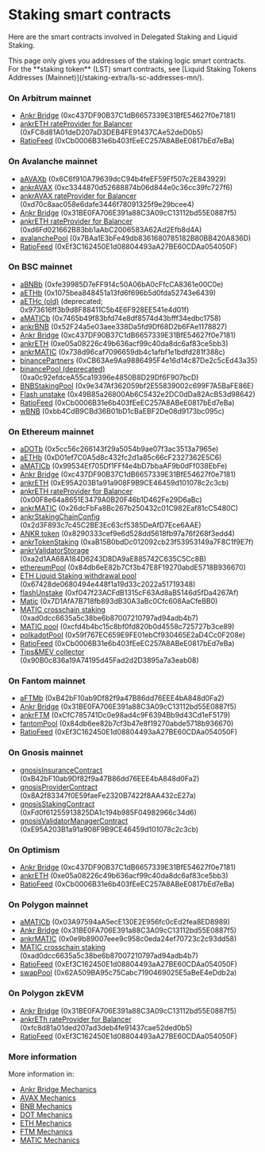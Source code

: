 
# Staking smart contracts

Here are the smart contracts involved in Delegated Staking and Liquid Staking.

<Callout type="tip">
    This page only gives you addresses of the staking logic smart contracts.<br/>
    For the **staking token** (LST) smart contracts, see [Liquid Staking Tokens Addresses (Mainnet)](/staking-extra/ls-sc-addresses-mn/).
</Callout>

### On Arbitrum mainnet
* [Ankr Bridge](https://arbiscan.io/address/0xc437DF90B37C1dB6657339E31BfE54627f0e7181) (0xc437DF90B37C1dB6657339E31BfE54627f0e7181)
* [ankrETH rateProvider for Balancer](https://arbiscan.io/address/0xFC8d81A01deD207aD3DEB4FE91437CAe52deD0b5#readContract) (0xFC8d81A01deD207aD3DEB4FE91437CAe52deD0b5)
* [RatioFeed](https://arbiscan.io/address/0xCb0006B31e6b403fEeEC257A8ABeE0817bEd7eBa) (0xCb0006B31e6b403fEeEC257A8ABeE0817bEd7eBa)

### On Avalanche mainnet
* [aAVAXb](https://snowtrace.io/address/0x6C6f910A79639dcC94b4feEF59Ff507c2E843929) (0x6C6f910A79639dcC94b4feEF59Ff507c2E843929)
* [ankrAVAX](https://snowtrace.io/address/0xc3344870d52688874b06d844e0c36cc39fc727f6) (0xc3344870d52688874b06d844e0c36cc39fc727f6)
* [ankrAVAX rateProvider for Balancer](https://snowtrace.io/address/0xd70c8aac058e6dafe3446f78091325f9e29bcee4#readContract) (0xd70c8aac058e6dafe3446f78091325f9e29bcee4)
* [Ankr Bridge](https://snowtrace.io/address/0x31BE0FA706E391a88C3A09cC13112bd55E0887f5) (0x31BE0FA706E391a88C3A09cC13112bd55E0887f5)
* [ankrETH rateProvider for Balancer](https://snowtrace.io/address/0xd6Fd021662B83bb1aAbC2006583A62Ad2Efb8d4A#readContract) (0xd6Fd021662B83bb1aAbC2006583A62Ad2Efb8d4A)
* [avalanchePool](https://snowtrace.io/address/0x7BAa1E3bFe49db8361680785182B80BB420A836D) (0x7BAa1E3bFe49db8361680785182B80BB420A836D)
* [RatioFeed](https://snowtrace.io/address/0xEf3C162450E1d08804493aA27BE60CDAa054050F) (0xEf3C162450E1d08804493aA27BE60CDAa054050F)

### On BSC mainnet
* [aBNBb](https://bscscan.com/address/0xfe39985D7eFF914c50A06bA0cFfcCA8361e00C0e) (0xfe39985D7eFF914c50A06bA0cFfcCA8361e00C0e)
* [aETHb](https://bscscan.com/address/0x1075bea848451a13fd6f696b5d0fda52743e6439) (0x1075bea848451a13fd6f696b5d0fda52743e6439)
* [aETHc (old)](https://bscscan.com/address/0x973616ff3b9d8F88411C5b4E6F928EE541e4d01f) (deprecated; 0x973616ff3b9d8F88411C5b4E6F928EE541e4d01f)
* [aMATICb](https://bscscan.com/address/0x7465b49f83bfd74e8df8574d43bfff34edbc1758) (0x7465b49f83bfd74e8df8574d43bfff34edbc1758)
* [ankrBNB](https://bscscan.com/address/0x52F24a5e03aee338Da5fd9Df68D2b6FAe1178827) (0x52F24a5e03aee338Da5fd9Df68D2b6FAe1178827)
* [Ankr Bridge](https://bscscan.com/address/0xc437DF90B37C1dB6657339E31BfE54627f0e7181) (0xc437DF90B37C1dB6657339E31BfE54627f0e7181)
* [ankrETH](https://bscscan.com/address/0xe05a08226c49b636acf99c40da8dc6af83ce5bb3) (0xe05a08226c49b636acf99c40da8dc6af83ce5bb3)
* [ankrMATIC](https://bscscan.com/address/0x738d96caf7096659db4c1afbf1e1bdfd281f388c) (0x738d96caf7096659db4c1afbf1e1bdfd281f388c)
* [binancePartners](https://bscscan.com/address/0xCB63Ae9Aa9886495F4e16d14c87De2c5cEd43a35) (0xCB63Ae9Aa9886495F4e16d14c87De2c5cEd43a35)
* [binancePool (deprecated)](https://bscscan.com/address/0xa0c92efdceA55ca19396e4850B8D29Df6F907bcD) (0xa0c92efdceA55ca19396e4850B8D29Df6F907bcD)
* [BNBStakingPool](https://bscscan.com/address/0x9e347Af362059bf2E55839002c699F7A5BaFE86E) (0x9e347Af362059bf2E55839002c699F7A5BaFE86E)
* [Flash unstake](https://bscscan.com/address/0x49B85a26800Ab6C5432e2DC0dDa82AcB53d98642) (0x49B85a26800Ab6C5432e2DC0dDa82AcB53d98642)
* [RatioFeed](https://bscscan.com/address/0xCb0006B31e6b403fEeEC257A8ABeE0817bEd7eBa) (0xCb0006B31e6b403fEeEC257A8ABeE0817bEd7eBa)
* [wBNB](https://bscscan.com/address/0xbb4CdB9CBd36B01bD1cBaEBF2De08d9173bc095c) (0xbb4CdB9CBd36B01bD1cBaEBF2De08d9173bc095c)

### On Ethereum mainnet
* [aDOTb](https://etherscan.io/address/0x5cc56c266143f29a5054b9ae07f3ac3513a7965e) (0x5cc56c266143f29a5054b9ae07f3ac3513a7965e)
* [aETHb](https://etherscan.io/address/0xD01ef7C0A5d8c432fc2d1a85c66cF2327362E5C6) (0xD01ef7C0A5d8c432fc2d1a85c66cF2327362E5C6)
* [aMATICb](https://etherscan.io/address/0x99534Ef705Df1FFf4e4bD7bbaAF9b0dFf038EbFe) (0x99534Ef705Df1FFf4e4bD7bbaAF9b0dFf038EbFe)
* [Ankr Bridge](https://etherscan.io/address/0xc437DF90B37C1dB6657339E31BfE54627f0e7181) (0xc437DF90B37C1dB6657339E31BfE54627f0e7181)
* [ankrETH](https://etherscan.io/token/0xE95A203B1a91a908F9B9CE46459d101078c2c3cb) (0xE95A203B1a91a908F9B9CE46459d101078c2c3cb)
* [ankrETH rateProvider for Balancer](https://etherscan.io/address/0x00F8e64a8651E3479A0B20F46b1D462Fe29D6aBc) (0x00F8e64a8651E3479A0B20F46b1D462Fe29D6aBc)
* [ankrMATIC](https://etherscan.io/address/0x26dcFbFa8Bc267b250432c01C982Eaf81cC5480C) (0x26dcFbFa8Bc267b250432c01C982Eaf81cC5480C)
* [ankrStakingChainConfig](https://etherscan.io/address/0x2d3F893c7c45C2BE3Ec63cf5385DeAfD7Ece6AAE) (0x2d3F893c7c45C2BE3Ec63cf5385DeAfD7Ece6AAE)
* [ANKR token](https://etherscan.io/address/0x8290333cef9e6d528dd5618fb97a76f268f3edd4) (0x8290333cef9e6d528dd5618fb97a76f268f3edd4)
* [ankrTokenStaking](https://etherscan.io/address/0xaB15B0bdDc012092cb23f53953149a7F8C1f9E7f) (0xaB15B0bdDc012092cb23f53953149a7F8C1f9E7f)
* [ankrValidatorStorage](https://etherscan.io/address/0xa2d1AA68A184D6243D8DA9aE885742C635C5Cc8B) (0xa2d1AA68A184D6243D8DA9aE885742C635C5Cc8B)
* [ethereumPool](https://etherscan.io/address/0x84db6eE82b7Cf3b47E8F19270abdE5718B936670) (0x84db6eE82b7Cf3b47E8F19270abdE5718B936670)
* [ETH Liquid Staking withdrawal pool](https://etherscan.io/address/0x67428de0680494e448f1a19d33c2022a51719348) (0x67428de0680494e448f1a19d33c2022a51719348)
* [flashUnstake](https://etherscan.io/address/0xf047f23ACFdB1315cF63Ad8aB5146d5fDa4267Af) (0xf047f23ACFdB1315cF63Ad8aB5146d5fDa4267Af)
* [Matic](https://etherscan.io/address/0x7D1AfA7B718fb893dB30A3aBc0Cfc608AaCfeBB0) (0x7D1AfA7B718fb893dB30A3aBc0Cfc608AaCfeBB0)
* [MATIC crosschain staking](https://etherscan.io/address/0xad0dcc6635a5c38be6b87007210797ad94adb4b7) (0xad0dcc6635a5c38be6b87007210797ad94adb4b7)
* [MATIC pool](https://etherscan.io/address/0xcfd4b4bc15c8bf0fd820b0d4558c725727b3ce89) (0xcfd4b4bc15c8bf0fd820b0d4558c725727b3ce89)
* [polkadotPool](https://etherscan.io/address/0x59f767EC659E9FE01ebCf930465E2aD4Cc0F208e) (0x59f767EC659E9FE01ebCf930465E2aD4Cc0F208e)
* [RatioFeed](https://etherscan.io/address/0xCb0006B31e6b403fEeEC257A8ABeE0817bEd7eBa) (0xCb0006B31e6b403fEeEC257A8ABeE0817bEd7eBa)
* [Tips&MEV collector](https://etherscan.io/address/0x90B0c836a19A74195d45Fad2d2D3895a7a3eab08) (0x90B0c836a19A74195d45Fad2d2D3895a7a3eab08)

### On Fantom mainnet
* [aFTMb](https://ftmscan.com/address/0xB42bF10ab9Df82f9a47B86dd76EEE4bA848d0Fa2) (0xB42bF10ab9Df82f9a47B86dd76EEE4bA848d0Fa2)
* [Ankr Bridge](https://ftmscan.com/address/0x31be0fa706e391a88c3a09cc13112bd55e0887f5) (0x31BE0FA706E391a88C3A09cC13112bd55E0887f5)
* [ankrFTM](https://ftmscan.com/address/0xCfC785741Dc0e98ad4c9F6394Bb9d43Cd1eF5179) (0xCfC785741Dc0e98ad4c9F6394Bb9d43Cd1eF5179)
* [fantomPool](https://ftmscan.com/address/0x84db6ee82b7cf3b47e8f19270abde5718b936670) (0x84db6ee82b7cf3b47e8f19270abde5718b936670)
* [RatioFeed](https://ftmscan.com/address/0xEf3C162450E1d08804493aA27BE60CDAa054050F) (0xEf3C162450E1d08804493aA27BE60CDAa054050F)

### On Gnosis mainnet
* [gnosisInsuranceContract](https://gnosisscan.io/address/0xB42bF10ab9Df82f9a47B86dd76EEE4bA848d0Fa2) (0xB42bF10ab9Df82f9a47B86dd76EEE4bA848d0Fa2)
* [gnosisProviderContract](https://gnosisscan.io/address/0x8A2f83347f0E59faeFe2320B7422f8AA432cE27a) (0x8A2f83347f0E59faeFe2320B7422f8AA432cE27a)
* [gnosisStakingContract](https://gnosisscan.io/address/0xFd0f61255913825DA1c194b985F04982966c34d6) (0xFd0f61255913825DA1c194b985F04982966c34d6)
* [gnosisValidatorManagerContract](https://gnosisscan.io/address/0xE95A203B1a91a908F9B9CE46459d101078c2c3cb) (0xE95A203B1a91a908F9B9CE46459d101078c2c3cb)

### On Optimism
* [Ankr Bridge](https://optimistic.etherscan.io/address/0xc437DF90B37C1dB6657339E31BfE54627f0e7181) (0xc437DF90B37C1dB6657339E31BfE54627f0e7181)
* [ankrETH](https://optimistic.etherscan.io/address/0xe05a08226c49b636acf99c40da8dc6af83ce5bb3) (0xe05a08226c49b636acf99c40da8dc6af83ce5bb3)
* [RatioFeed](https://optimistic.etherscan.io/address/0xCb0006B31e6b403fEeEC257A8ABeE0817bEd7eBa) (0xCb0006B31e6b403fEeEC257A8ABeE0817bEd7eBa)

### On Polygon mainnet
* [aMATICb](https://polygonscan.com/address/0x03A97594aA5ecE130E2E956fc0cEd2fea8ED8989) (0x03A97594aA5ecE130E2E956fc0cEd2fea8ED8989)
* [Ankr Bridge](https://polygonscan.com/address/0x31BE0FA706E391a88C3A09cC13112bd55E0887f5) (0x31BE0FA706E391a88C3A09cC13112bd55E0887f5)
* [ankrMATIC](https://polygonscan.com/address/0x0e9b89007eee9c958c0eda24ef70723c2c93dd58) (0x0e9b89007eee9c958c0eda24ef70723c2c93dd58)
* [MATIC crosschain staking](https://polygonscan.com/address/0xad0dcc6635a5c38be6b87007210797ad94adb4b7) (0xad0dcc6635a5c38be6b87007210797ad94adb4b7)
* [RatioFeed](https://polygonscan.com/address/0xEf3C162450E1d08804493aA27BE60CDAa054050F) (0xEf3C162450E1d08804493aA27BE60CDAa054050F)
* [swapPool](https://polygonscan.com/address/0x62A509BA95c75Cabc7190469025E5aBeE4eDdb2a) (0x62A509BA95c75Cabc7190469025E5aBeE4eDdb2a)

### On Polygon zkEVM
* [Ankr Bridge](https://zkevm.polygonscan.com/address/0x31BE0FA706E391a88C3A09cC13112bd55E0887f5) (0x31BE0FA706E391a88C3A09cC13112bd55E0887f5)
* [ankrETh rateProvider for Balancer](https://zkevm.polygonscan.com/address/0xfc8d81a01ded207ad3deb4fe91437cae52ded0b5#readContract) (0xfc8d81a01ded207ad3deb4fe91437cae52ded0b5)
* [RatioFeed](https://zkevm.polygonscan.com/address/0xEf3C162450E1d08804493aA27BE60CDAa054050F) (0xEf3C162450E1d08804493aA27BE60CDAa054050F)

### More information
More information in:
* [Ankr Bridge Mechanics](/staking-for-developers/dev-details/bridge-mechanics/#smart-contracts)
* [AVAX Mechanics](/staking-for-developers/dev-details/avax-liquid-staking-mechanics/#smart-contracts)
* [BNB Mechanics](/staking-for-developers/dev-details/bnb-liquid-staking-mechanics/#smart-contracts)
* [DOT Mechanics](/staking-for-developers/dev-details/dot-liquid-staking-mechanics/#smart-contracts)
* [ETH Mechanics](/staking-for-developers/dev-details/eth-liquid-staking-mechanics/#smart-contracts)
* [FTM Mechanics](/staking-for-developers/dev-details/ftm-liquid-staking-mechanics/#smart-contracts)
* [MATIC Mechanics](/staking-for-developers/dev-details/matic-liquid-staking-mechanics/#smart-contracts)






